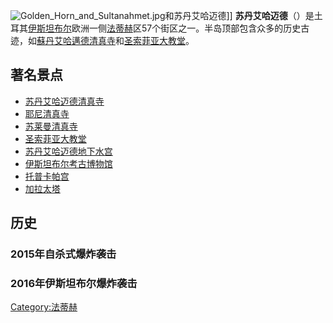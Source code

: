 {{expand|time=2016-08-23T18:51:28+00:00}}
{{unreferenced|time=2016-08-23T18:51:28+00:00}}
[[File:Golden_Horn_and_Sultanahmet.jpg|right]]和苏丹艾哈迈德]]
'''苏丹艾哈迈德'''（{{lang-tr|Sultanahmet}}）是土耳其[[伊斯坦布尔|伊斯坦布尔]]欧洲一侧[[法蒂赫|法蒂赫]]区57个街区之一。半岛顶部包含众多的历史古迹，如[[蘇丹艾哈邁德清真寺|蘇丹艾哈邁德清真寺]]和[[圣索菲亚大教堂|圣索菲亚大教堂]]。

==著名景点==
* [[苏丹艾哈迈德清真寺|苏丹艾哈迈德清真寺]]
* [[耶尼清真寺|耶尼清真寺]]
* [[苏莱曼清真寺|苏莱曼清真寺]]
* [[圣索菲亚大教堂|圣索菲亚大教堂]]
* [[苏丹艾哈迈德地下水宫|苏丹艾哈迈德地下水宫]]
* [[伊斯坦布尔考古博物馆|伊斯坦布尔考古博物馆]]
* [[托普卡帕宫|托普卡帕宫]]
* [[加拉太塔|加拉太塔]]

==历史==
===2015年自杀式爆炸袭击===
{{Main|2015年伊斯坦布尔自杀式爆炸袭击}}

===2016年伊斯坦布尔爆炸袭击===
{{Main|2016年1月伊斯坦布尔爆炸事件}}

{{coord|41|00|N|28|59|E|display=title|region:TR_type:city_source:GNS-enwiki}}

[[Category:法蒂赫|Category:法蒂赫]]

{{Turkey-geo-stub}}